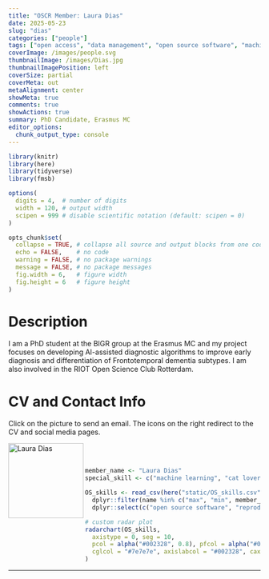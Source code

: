 ```yaml
---
title: "OSCR Member: Laura Dias"
date: 2025-05-23
slug: "dias"
categories: ["people"]
tags: ["open access", "data management", "open source software", "machine learning", "cat lover", "school-erasmusmc"] # top 3 categories + unique + school
coverImage: /images/people.svg
thumbnailImage: /images/Dias.jpg
thumbnailImagePosition: left
coverSize: partial
coverMeta: out
metaAlignment: center
showMeta: true
comments: true
showActions: true
summary: PhD Candidate, Erasmus MC  
editor_options: 
  chunk_output_type: console
---
```


```r

library(knitr)
library(here)
library(tidyverse)
library(fmsb)

options(
  digits = 4,  # number of digits
  width = 120, # output width
  scipen = 999 # disable scientific notation (default: scipen = 0)
)

opts_chunk$set(
  collapse = TRUE, # collapse all source and output blocks from one code chunk into a single block
  echo = FALSE,    # no code
  warning = FALSE, # no package warnings
  message = FALSE, # no package messages
  fig.width = 6,   # figure width
  fig.height = 6   # figure height
)

```

# Description

I am a PhD student at the BIGR group at the Erasmus MC and my project focuses on developing AI-assisted diagnostic algorithms to improve early diagnosis and differentiation of Frontotemporal dementia subtypes. I am also involved in the RIOT Open Science Club Rotterdam.

# CV and Contact Info

Click on the picture to send an email. The icons on the right redirect to the CV and social media pages.

<!-- EMAIL -->
<p>
  <a href="mailto:g.l.monteirorentedias@erasmusmc.nl">
  <img border="0" alt="Laura Dias" src="/images/Dias.jpg" width="150" height="150" align="left">
  </a>
</p>

<!-- CV -->
<p align="center">
  <a href="https://www.dropbox.com/scl/fi/1jwfbgy6y26jy0hkqtrf3/CV_Laura_Dias.pdf?rlkey=2449txlmr94c0jtcg91hanjo5&st=tfgrbcxn&dl=0" class="fa fa-file fa-2x" style="color:#00B969;">
  </a>
</p>


<!-- LINKEDIN -->
<p align="center">
  <a href="https://www.linkedin.com/in/lauramrdias/" class="fa fa-linkedin fa-2x" style="color:#000000;">
  </a>
</p>

<BR><BR>

<!-- # Expertise -->
  
```r

member_name <- "Laura Dias"
special_skill <- c("machine learning", "cat lover")

OS_skills <- read_csv(here("static/OS_skills.csv")) %>%
  dplyr::filter(name %in% c("max", "min", member_name)) %>%
  dplyr::select(c("open source software", "reproducible analysis", "data sharing", "preregistration", all_of(special_skill), "open access", "data management"))

# custom radar plot
radarchart(OS_skills,
  axistype = 0, seg = 10,
  pcol = alpha("#002328", 0.8), pfcol = alpha("#00B969", 0.6), plwd = 4, centerzero = TRUE, # polygon
  cglcol = "#7e7e7e", axislabcol = "#002328", caxislabels = seq(0, 10, 2), cglwd = 0.8 # grid
)

```

***


